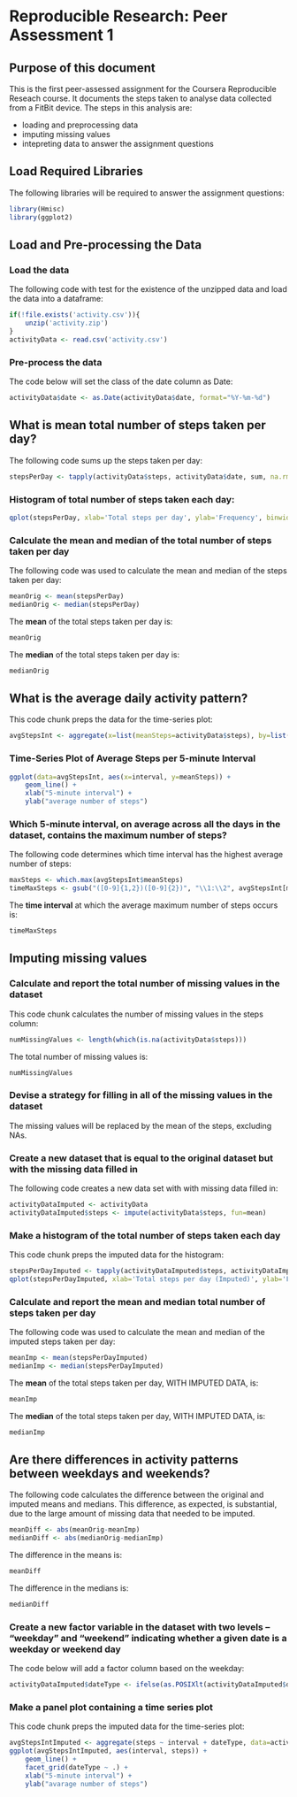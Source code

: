 Reproducible Research: Peer Assessment 1
========================================
## Purpose of this document
This is the first peer-assessed assignment for the Coursera Reproducible Reseach course. It documents the steps taken to analyse data collected from a FitBit device. The steps in this analysis are:

- loading and preprocessing data
- imputing missing values
- intepreting data to answer the assignment questions

## Load Required Libraries
The following libraries will be required to answer the assignment questions:
```r
library(Hmisc)
library(ggplot2)
```

## Load and Pre-processing the Data
### Load the data
The following code with test for the existence of the unzipped data and load the data into a dataframe:
```r
if(!file.exists('activity.csv')){
    unzip('activity.zip')
}
activityData <- read.csv('activity.csv')
```
### Pre-process the data
The code below will set the class of the date column as Date:
```r
activityData$date <- as.Date(activityData$date, format="%Y-%m-%d")
```

## What is mean total number of steps taken per day?
The following code sums up the steps taken per day:
```r
stepsPerDay <- tapply(activityData$steps, activityData$date, sum, na.rm=TRUE)
```

### Histogram of total number of steps taken each day:
```r
qplot(stepsPerDay, xlab='Total steps per day', ylab='Frequency', binwidth=500)
```

### Calculate the mean and median of the total number of steps taken per day
The following code was used to calculate the mean and median of the steps taken per day:
```r
meanOrig <- mean(stepsPerDay)
medianOrig <- median(stepsPerDay)
```

The **mean** of the total steps taken per day is: 
```r
meanOrig
```
The **median** of the total steps taken per day is: 
```r
medianOrig
```

## What is the average daily activity pattern?
This code chunk preps the data for the time-series plot:
```r
avgStepsInt <- aggregate(x=list(meanSteps=activityData$steps), by=list(interval=activityData$interval), FUN=mean, na.rm=TRUE)
```

### Time-Series Plot of Average Steps per 5-minute Interval
```r
ggplot(data=avgStepsInt, aes(x=interval, y=meanSteps)) +
    geom_line() +
    xlab("5-minute interval") +
    ylab("average number of steps")
```

### Which 5-minute interval, on average across all the days in the dataset, contains the maximum number of steps?
The following code determines which time interval has the highest average number of steps:
```r
maxSteps <- which.max(avgStepsInt$meanSteps)
timeMaxSteps <- gsub("([0-9]{1,2})([0-9]{2})", "\\1:\\2", avgStepsInt[maxSteps,'interval'])
```

The **time interval** at which the average maximum number of steps occurs is:
```r
timeMaxSteps
```

## Imputing missing values

### Calculate and report the total number of missing values in the dataset
This code chunk calculates the number of missing values in the steps column:
```r
numMissingValues <- length(which(is.na(activityData$steps)))
```

The total number of missing values is:
```r
numMissingValues
```

### Devise a strategy for filling in all of the missing values in the dataset
The missing values will be replaced by the mean of the steps, excluding NAs.

### Create a new dataset that is equal to the original dataset but with the missing data filled in
The following code creates a new data set with with missing data filled in:
```r
activityDataImputed <- activityData
activityDataImputed$steps <- impute(activityData$steps, fun=mean)
```

### Make a histogram of the total number of steps taken each day
This code chunk preps the imputed data for the histogram:
```r
stepsPerDayImputed <- tapply(activityDataImputed$steps, activityDataImputed$date, sum)
qplot(stepsPerDayImputed, xlab='Total steps per day (Imputed)', ylab='Frequency', binwidth=500)
```

### Calculate and report the mean and median total number of steps taken per day
The following code was used to calculate the mean and median of the imputed steps taken per day:
```r
meanImp <- mean(stepsPerDayImputed)
medianImp <- median(stepsPerDayImputed)
```
The **mean** of the total steps taken per day, WITH IMPUTED DATA, is: 
```r
meanImp
```
The **median** of the total steps taken per day, WITH IMPUTED DATA, is: 
```r
medianImp
```

## Are there differences in activity patterns between weekdays and weekends?
The following code calculates the difference between the original and imputed means and medians. This difference, as expected, is substantial, due to the large amount of missing data that needed to be imputed.
```r
meanDiff <- abs(meanOrig-meanImp)
medianDiff <- abs(medianOrig-medianImp)
```

The difference in the means is:
```r
meanDiff
```

The difference in the medians is:
```r
medianDiff
```
### Create a new factor variable in the dataset with two levels – “weekday” and “weekend” indicating whether a given date is a weekday or weekend day
The code below will add a factor column based on the weekday: 
```r
activityDataImputed$dateType <- ifelse(as.POSIXlt(activityDataImputed$date)$wday %in% c(0,6), 'weekend', 'weekday')
```

### Make a panel plot containing a time series plot
This code chunk preps the imputed data for the time-series plot:
```r
avgStepsIntImputed <- aggregate(steps ~ interval + dateType, data=activityDataImputed, mean)
ggplot(avgStepsIntImputed, aes(interval, steps)) + 
    geom_line() + 
    facet_grid(dateType ~ .) +
    xlab("5-minute interval") + 
    ylab("avarage number of steps")
```